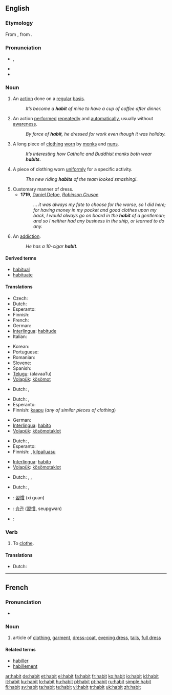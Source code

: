 {{wikipedia|dab=habit}}
==English==

===Etymology===
From {{etyl|fro|en}} {{term|habit||lang=fro}}, from {{etyl|la|en}} {{term|habitus||condition, bearing|lang=la}}.

===Pronunciation===
* {{IPA|/ˈhæbɪt/}}, {{SAMPA|/"h{bIt/}}
* {{audio|en-us-habit.ogg|Audio (US)}}
* {{rhymes|æbɪt}}

===Noun===
{{en-noun}}

# An [[action]] done on a [[regular]] [[basis]].
#: ''It’s become a '''habit''' of mine to have a cup of coffee after dinner.''
# An action [[perform]]ed [[repeatedly]] and [[automatically]], usually without [[awareness]].
#: ''By force of '''habit''', he dressed for work even though it was holiday.''
# A long piece of [[clothing]] [[wear|worn]] by [[monk]]s and [[nun]]s.
#: ''It’s interesting how Catholic and Buddhist monks both wear '''habits'''''.
# A piece of clothing worn [[uniform]]ly for a specific activity.
#: ''The new riding '''habits''' of the team looked smashing!''.
# Customary manner of dress.
#* '''1719''', [[w:Daniel Defoe|Daniel Defoe]], ''[[w:Robinson Crusoe|Robinson Crusoe]]''
#*: ''… it was always my fate to choose for the worse, so I did here; for having money in my pocket and good clothes upon my back, I would always go on board in the '''habit''' of a gentleman; and so I neither had any business in the ship, or learned to do any.''
# An [[addiction]].
#: ''He has a 10-cigar '''habit'''.''

====Derived terms====
* [[habitual]]
* [[habituate]]

====Translations====
{{trans-top|an action done on a regular basis}}
* Czech: {{t-|cs|návyk|m}}
* Dutch: {{t+|nl|gewoonte|f}}
* Esperanto: {{t-|eo|kutimo|xs=Esperanto}}
* Finnish: {{t+|fi|tapa}}
* French: {{t+|fr|habitude|f}}
* German: {{t+|de|Gewohnheit|f}}
* [[Interlingua]]: [[habitude]]
* Italian: {{t+|it|abitudine|f}}
{{trans-mid}}
* Korean: {{t+|ko|버릇|tr=beoreut|sc=Hang}}
* Portuguese: {{t+|pt|hábito|m}}
* Romanian: {{t-|ro|obicei|m}}
* Slovene: {{t+|sl|navada|f}}
* Spanish: {{t+|es|costumbre|m}}
* [[Telugu]]: {{t|te|అలవాటు|sc=Telu}}(alavaaTu)
* [[Volapük]]: [[kösömot]]
{{trans-bottom}}

{{trans-top|action performed repeatedly and automatically, usually without awareness}}
* Dutch: {{t+|nl|gewoonte|f}}, {{t+|nl|tic|m}}
{{trans-mid}}
{{trans-bottom}}

{{trans-top|long piece of clothing worn by monks and nuns}}
* Dutch: {{t|nl|habijt|n}}, {{i|monks}} {{t|nl|pij|m}}
* Esperanto: {{t-|eo|vesto|xs=Esperanto}}
* Finnish: [[kaapu]] (''any of similar pieces of clothing'')
{{trans-mid}}
* German: {{t+|de|Kutte}}
* [[Interlingua]]: [[habito]]
* [[Volapük]]: [[kösömotaklot]]
{{trans-bottom}}

{{trans-top|piece of clothing worn uniformly for a specific activity}}
* Dutch: {{t+|nl|uniform|n}}, {{i|sport}} {{t|nl|truitjes|p}}
* Esperanto: {{t-|eo|vesto|xs=Esperanto}}
* Finnish: {{t+|fi|asu}}, [[kilpailuasu]]
{{trans-mid}}
* [[Interlingua]]: [[habito]]
* [[Volapük]]: [[kösömotaklot]]
{{trans-bottom}}

{{trans-top|customary manner of dress}}
* Dutch: {{t|nl|kledij|f}}, {{t| nl|kleding|f}}, {{t|nl|uitdossing|f}}
{{trans-mid}}
{{trans-bottom}}

{{trans-top|addiction}}
* Dutch: {{t|nl|verslaving|f}}, {{t+|nl|tic|m}}
{{trans-mid}}
{{trans-bottom}}

{{checktrans-top}}
* {{ttbc|Chinese}}: [[習慣]] (xi guan)
* {{ttbc|Korean}}: [[습관]] ([[習慣]], seupgwan)
{{trans-mid}}
* {{ttbc|Spanish}}: {{t-|es|habito|m}}
{{trans-bottom}}

===Verb===
{{en-verb}}

# To [[clothe]].

====Translations====
{{trans-top|clothe}}
* Dutch: {{t+|nl|zich}} {{t+|nl|kleden}}
{{trans-mid}}
{{trans-bottom}}

----

==French==

===Pronunciation===
*{{IPA|/a.bi/}}

===Noun===
{{fr-noun|m}}

# article of [[clothing]], [[garment]], [[dress-coat]], [[evening dress]], [[tails]], [[full dress]]

====Related terms====
* [[habiller]]
* [[habillement]]

[[ar:habit]]
[[de:habit]]
[[et:habit]]
[[el:habit]]
[[fa:habit]]
[[fr:habit]]
[[ko:habit]]
[[io:habit]]
[[id:habit]]
[[it:habit]]
[[ku:habit]]
[[lo:habit]]
[[hu:habit]]
[[pl:habit]]
[[pt:habit]]
[[ru:habit]]
[[simple:habit]]
[[fi:habit]]
[[sv:habit]]
[[ta:habit]]
[[te:habit]]
[[vi:habit]]
[[tr:habit]]
[[uk:habit]]
[[zh:habit]]